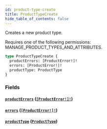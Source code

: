 ```yaml
---
id: product-type-create
title: ProductTypeCreate
hide_table_of_contents: false
---
```


Creates a new product type.

Requires one of the following permissions: MANAGE_PRODUCT_TYPES_AND_ATTRIBUTES.

```graphql
type ProductTypeCreate {
  productErrors: [ProductError!]!
  errors: [ProductError!]!
  productType: ProductType
}
```

### Fields

#### [`productErrors`](#) ([`[ProductError!]!`](../../../developer/api-reference/objects/product-error))

#### [`errors`](#) ([`[ProductError!]!`](../../../developer/api-reference/objects/product-error))

#### [`productType`](#) ([`ProductType`](../../../developer/api-reference/objects/product-type))
